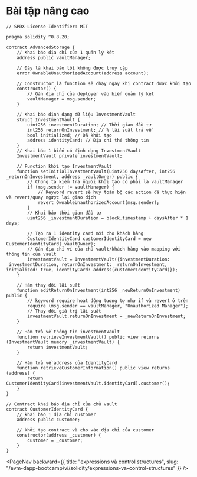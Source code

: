
# Bài tập nâng cao

```
// SPDX-License-Identifier: MIT

pragma solidity ^0.8.20;

contract AdvancedStorage {
    // Khai báo địa chỉ của 1 quản lý két
    address public vaultManager;

    // Đây là khai báo lỗi không được truy cập
    error OwnableUnauthorizedAccount(address account);

    // Constructor là function sẽ chạy ngay khi contract được khởi tạo
    constructor() {
        // Gán địa chỉ của deployer vào biến quản lý két
        vaultManager = msg.sender;
    }

    // Khai báo định dạng dữ liệu InvestmentVault
    struct InvestmentVault {
        uint256 investmentDuration; // Thời gian đầu tư
        int256 returnOnInvestment; // % lãi suất trả về
        bool initialized; // Đã khởi tạo
        address identityCard; // Địa chỉ thẻ thông tin
    }
    // Khai báo 1 biến có định dạng InvestmentVault
    InvestmentVault private investmentVault;

    // Function khởi tạo InvestmentVault
    function setInitialInvestmentVault(uint256 daysAfter, int256 _returnOnInvestment, address _vaultOwner) public {
        // Chúng ta kiểm tra người khởi tạo có phải là vaultManager
        if (msg.sender != vaultManager) {
            // Keyword revert sẽ huỷ toàn bộ các action đã thực hiện và revert/quay ngược lại giao dịch
            revert OwnableUnauthorizedAccount(msg.sender);
        }
        // Khai báo thời gian đầu tư
        uint256 _investmentDuration = block.timestamp + daysAfter * 1 days;

        // Tạo ra 1 identity card mới cho khách hàng
        CustomerIdentityCard customerIdentityCard = new CustomerIdentityCard(_vaultOwner);
        // Gán địa chỉ ví của chủ vault/khách hàng vào mapping với thông tin của vault
        investmentVault = InvestmentVault({investmentDuration: _investmentDuration, returnOnInvestment: _returnOnInvestment, initialized: true, identityCard: address(customerIdentityCard)});
    }

    // Hàm thay đổi lãi suất
    function editReturnOnInvestment(int256 _newReturnOnInvestment) public {
        // keyword require hoạt động tương tự như if và revert ở trên
        require (msg.sender == vaultManager, "Unauthorized Manager");
        // Thay đổi giá trị lãi suất
        investmentVault.returnOnInvestment = _newReturnOnInvestment;
    }

    // Hàm trả về thông tin investmentVault
    function retrieveInvestmentVault() public view returns (InvestmentVault memory _investmentVault) {
        return investmentVault;
    }

    // Hàm trả về address của IdentityCard
    function retrieveCustomerInformation() public view returns (address) {
        return CustomerIdentityCard(investmentVault.identityCard).customer();
    }
}

// Contract khai báo địa chỉ của chủ vault
contract CustomerIdentityCard {
    // khai báo 1 địa chỉ customer
    address public customer;

    // khởi tạo contract và cho vào địa chỉ của customer
    constructor(address _customer) {
        customer = _customer;
    }
}
```

<PageNav 
    backward={{
        title: "expressions và control structures", 
        slug: "/evm-dapp-bootcamp/vi/solidity/expressions-va-control-structures" 
    }}
/>